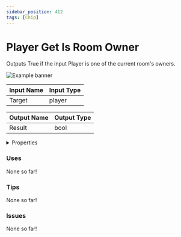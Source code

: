 ```yaml
---
sidebar_position: 412
tags: [Chip]
---
```


# Player Get Is Room Owner

Outputs True if the input Player is one of the current room's owners.



![Example banner](./assets/58c5cab7-ddf7-4de8-86c8-25f3d3c19d98.svg)

| Input Name | Input Type |
|-----------|-----------|
| Target | player |

| Output Name | Output Type |
|-----------|-----------|
| Result | bool |


<details>
  <summary>Properties</summary>
  <div>
    <div>
    <table>
      <thead>
        <tr>
          <th>Is beta required?</th>
          <th>❌</th>
        </tr>
        <tr>
          <th>Is this chip a trolling risk?</th>
          <th>❌</th>
        </tr>
        <tr>
          <th>Chip UUID</th>
          <th>58c5cab7-ddf7-4de8-86c8-25f3d3c19d98</th>
        </tr>
      </thead>
    </table>
    </div>
  </div>
</details>

### Uses

None so far!

### Tips

None so far!

### Issues

None so far!